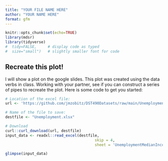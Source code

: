 ```yaml
---
title: "YOUR FILE NAME HERE"
author: "YOUR NAME HERE"
format: gfm
---
```


```r
knitr::opts_chunk$set(echo=TRUE)
library(mdsr)
library(tidyverse)
#  tidy=FALSE,     # display code as typed
#  size="small")   # slightly smaller font for code
```

## Recreate this plot!

I will show a plot on the google slides. This plot was created using the data verbs in class. Working with your partner, see if you can construct a series of pipes to recreate the plot. Here is some code to get you started:

```r
# Location of the excel file:
url <- 'https://github.com/jmzobitz/DST490Datasets/raw/main/Unemployment.xlsx'

# Name of the file to save:
destfile <- "Unemployment.xlsx"

# Download
curl::curl_download(url, destfile)
input_data <- readxl::read_excel(destfile,
                                        skip = 4,
                                        sheet = 'UnemploymentMedianIncome')

glimpse(input_data)

```
